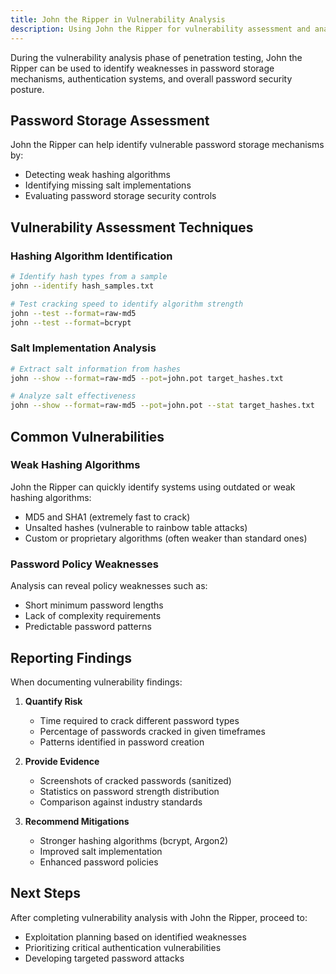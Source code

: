 ```yaml
---
title: John the Ripper in Vulnerability Analysis
description: Using John the Ripper for vulnerability assessment and analysis in penetration testing
---
```



During the vulnerability analysis phase of penetration testing, John the Ripper can be used to identify weaknesses in password storage mechanisms, authentication systems, and overall password security posture.

## Password Storage Assessment

John the Ripper can help identify vulnerable password storage mechanisms by:

- Detecting weak hashing algorithms
- Identifying missing salt implementations
- Evaluating password storage security controls

## Vulnerability Assessment Techniques

### Hashing Algorithm Identification

```bash
# Identify hash types from a sample
john --identify hash_samples.txt

# Test cracking speed to identify algorithm strength
john --test --format=raw-md5
john --test --format=bcrypt
```

### Salt Implementation Analysis

```bash
# Extract salt information from hashes
john --show --format=raw-md5 --pot=john.pot target_hashes.txt

# Analyze salt effectiveness
john --show --format=raw-md5 --pot=john.pot --stat target_hashes.txt
```

## Common Vulnerabilities

### Weak Hashing Algorithms

John the Ripper can quickly identify systems using outdated or weak hashing algorithms:

- MD5 and SHA1 (extremely fast to crack)
- Unsalted hashes (vulnerable to rainbow table attacks)
- Custom or proprietary algorithms (often weaker than standard ones)

### Password Policy Weaknesses

Analysis can reveal policy weaknesses such as:

- Short minimum password lengths
- Lack of complexity requirements
- Predictable password patterns

## Reporting Findings

When documenting vulnerability findings:

1. **Quantify Risk**
   - Time required to crack different password types
   - Percentage of passwords cracked in given timeframes
   - Patterns identified in password creation

2. **Provide Evidence**
   - Screenshots of cracked passwords (sanitized)
   - Statistics on password strength distribution
   - Comparison against industry standards

3. **Recommend Mitigations**
   - Stronger hashing algorithms (bcrypt, Argon2)
   - Improved salt implementation
   - Enhanced password policies

## Next Steps

After completing vulnerability analysis with John the Ripper, proceed to:

- Exploitation planning based on identified weaknesses
- Prioritizing critical authentication vulnerabilities
- Developing targeted password attacks
